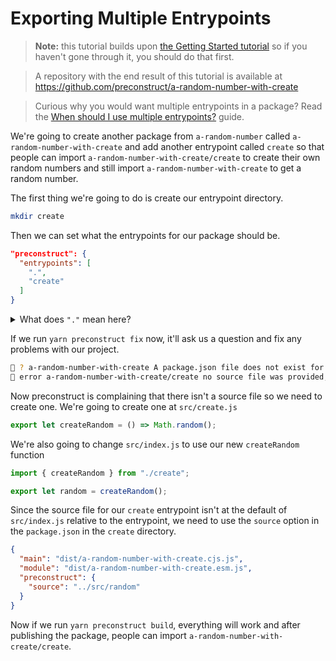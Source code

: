 # Exporting Multiple Entrypoints

> **Note:** this tutorial builds upon [the Getting Started tutorial](/tutorials) so if you haven't gone through it, you should do that first.

> A repository with the end result of this tutorial is available at https://github.com/preconstruct/a-random-number-with-create

> Curious why you would want multiple entrypoints in a package? Read the [When should I use multiple entrypoints?](/guides/when-should-i-use-multiple-entrypoints) guide.

We're going to create another package from `a-random-number` called `a-random-number-with-create` and add another entrypoint called `create` so that people can import `a-random-number-with-create/create` to create their own random numbers and still import `a-random-number-with-create` to get a random number.

The first thing we're going to do is create our entrypoint directory.

```bash
mkdir create
```

Then we can set what the entrypoints for our package should be.

```json
"preconstruct": {
  "entrypoints": [
    ".",
    "create"
  ]
}
```

<details>

<summary>
  What does <code>"."</code> mean here?
</summary>

`"."` is referring to the current directory so in this context it means that the current directory should be an entrypoint. So consumers should be able to import `a-random-number` (`"."`) and `a-random-number/create` (`"create"`)

</details>

If we run `yarn preconstruct fix` now, it'll ask us a question and fix any problems with our project.

```bash
🎁 ? a-random-number-with-create A package.json file does not exist for this entrypoint, would you like to create one automatically? Yes
🎁 error a-random-number-with-create/create no source file was provided, please create a file at src/index or specify a custom source file with the preconstruct source option
```

Now preconstruct is complaining that there isn't a source file so we need to create one. We're going to create one at `src/create.js`

```jsx
export let createRandom = () => Math.random();
```

We're also going to change `src/index.js` to use our new `createRandom` function

```jsx
import { createRandom } from "./create";

export let random = createRandom();
```

Since the source file for our `create` entrypoint isn't at the default of `src/index.js` relative to the entrypoint, we need to use the `source` option in the `package.json` in the `create` directory.

```json
{
  "main": "dist/a-random-number-with-create.cjs.js",
  "module": "dist/a-random-number-with-create.esm.js",
  "preconstruct": {
    "source": "../src/random"
  }
}
```

Now if we run `yarn preconstruct build`, everything will work and after publishing the package, people can import `a-random-number-with-create/create`.
